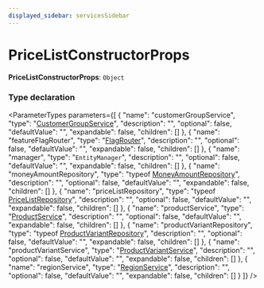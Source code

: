 ```yaml
---
displayed_sidebar: servicesSidebar
---
```



# PriceListConstructorProps

 **PriceListConstructorProps**: `Object`

### Type declaration

<ParameterTypes parameters={[
  {
    "name": "customerGroupService",
    "type": "[CustomerGroupService](../classes/CustomerGroupService.mdx)",
    "description": "",
    "optional": false,
    "defaultValue": "",
    "expandable": false,
    "children": []
  },
  {
    "name": "featureFlagRouter",
    "type": "[FlagRouter](../classes/FlagRouter.mdx)",
    "description": "",
    "optional": false,
    "defaultValue": "",
    "expandable": false,
    "children": []
  },
  {
    "name": "manager",
    "type": "`EntityManager`",
    "description": "",
    "optional": false,
    "defaultValue": "",
    "expandable": false,
    "children": []
  },
  {
    "name": "moneyAmountRepository",
    "type": "typeof [MoneyAmountRepository](../index.md#moneyamountrepository)",
    "description": "",
    "optional": false,
    "defaultValue": "",
    "expandable": false,
    "children": []
  },
  {
    "name": "priceListRepository",
    "type": "typeof [PriceListRepository](../index.md#pricelistrepository)",
    "description": "",
    "optional": false,
    "defaultValue": "",
    "expandable": false,
    "children": []
  },
  {
    "name": "productService",
    "type": "[ProductService](../classes/ProductService.mdx)",
    "description": "",
    "optional": false,
    "defaultValue": "",
    "expandable": false,
    "children": []
  },
  {
    "name": "productVariantRepository",
    "type": "typeof [ProductVariantRepository](../index.md#productvariantrepository)",
    "description": "",
    "optional": false,
    "defaultValue": "",
    "expandable": false,
    "children": []
  },
  {
    "name": "productVariantService",
    "type": "[ProductVariantService](../classes/ProductVariantService.mdx)",
    "description": "",
    "optional": false,
    "defaultValue": "",
    "expandable": false,
    "children": []
  },
  {
    "name": "regionService",
    "type": "[RegionService](../classes/RegionService.mdx)",
    "description": "",
    "optional": false,
    "defaultValue": "",
    "expandable": false,
    "children": []
  }
]} />
